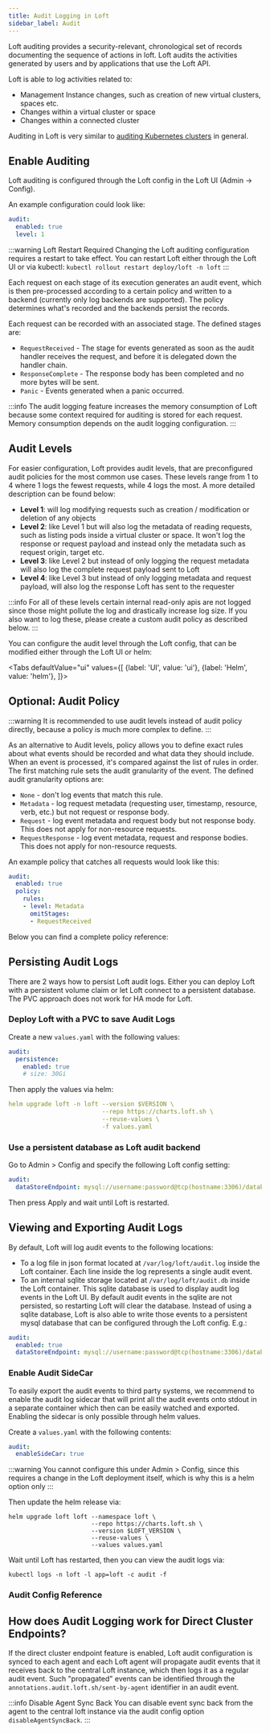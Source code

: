 ```yaml
---
title: Audit Logging in Loft
sidebar_label: Audit
---
```




Loft auditing provides a security-relevant, chronological set of records documenting the sequence of actions in loft. Loft audits the activities generated by users and by applications that use the Loft API.

Loft is able to log activities related to:
* Management Instance changes, such as creation of new virtual clusters, spaces etc.
* Changes within a virtual cluster or space
* Changes within a connected cluster

Auditing in Loft is very similar to [auditing Kubernetes clusters](https://kubernetes.io/docs/tasks/debug-application-cluster/audit/) in general.


## Enable Auditing

Loft auditing is configured through the Loft config in the Loft UI (Admin -> Config).

An example configuration could look like:
```yaml
audit:
  enabled: true
  level: 1
```

:::warning Loft Restart Required
Changing the Loft auditing configuration requires a restart to take effect. You can restart Loft either through the Loft UI or via kubectl: `kubectl rollout restart deploy/loft -n loft`
:::

Each request on each stage of its execution generates an audit event, which is then pre-processed according to a certain policy and written to a backend (currently only log backends are supported). The policy determines what's recorded and the backends persist the records.

Each request can be recorded with an associated stage. The defined stages are:

- `RequestReceived` - The stage for events generated as soon as the audit handler receives the request, and before it is delegated down the handler chain.
- `ResponseComplete` - The response body has been completed and no more bytes will be sent.
- `Panic` - Events generated when a panic occurred.

:::info
The audit logging feature increases the memory consumption of Loft because some context required for auditing is stored for each request. Memory consumption depends on the audit logging configuration.
:::

## Audit Levels

For easier configuration, Loft provides audit levels, that are preconfigured audit policies for the most common use cases. These levels range from 1 to 4 where 1 logs the fewest requests, while 4 logs the most. A more detailed description can be found below:

* **Level 1**: will log modifying requests such as creation / modification or deletion of any objects
* **Level 2**: like Level 1 but will also log the metadata of reading requests, such as listing pods inside a virtual cluster or space. It won't log the response or request payload and instead only the metadata such as request origin, target etc.
* **Level 3**: like Level 2 but instead of only logging the request metadata will also log the complete request payload sent to Loft
* **Level 4**: like Level 3 but instead of only logging metadata and request payload, will also log the response Loft has sent to the requester

:::info
For all of these levels certain internal read-only apis are not logged since those might pollute the log and drastically increase log size. If you also want to log these, please create a custom audit policy as described below.
:::

You can configure the audit level through the Loft config, that can be modified either through the Loft UI or helm:

<Tabs
    defaultValue="ui"
    values={[
      {label: 'UI', value: 'ui'},
      {label: 'Helm', value: 'helm'},
    ]}>
    <TabItem value="ui">
        <ConfigureAuditLevelsUI />
    </TabItem>
    <TabItem value="helm">
        <ConfigureAuditLevelsHelm />
    </TabItem>
</Tabs>

## Optional: Audit Policy

:::warning
It is recommended to use audit levels instead of audit policy directly, because a policy is much more complex to define.
:::

As an alternative to Audit levels, policy allows you to define exact rules about what events should be recorded and what data they should include. When an event is processed, it's compared against the list of rules in order. The first matching rule sets the audit granularity of the event. The defined audit granularity options are:

- `None` - don't log events that match this rule.
- `Metadata` - log request metadata (requesting user, timestamp, resource, verb, etc.) but not request or response body.
- `Request` - log event metadata and request body but not response body. This does not apply for non-resource requests.
- `RequestResponse` - log event metadata, request and response bodies. This does not apply for non-resource requests.

An example policy that catches all requests would look like this:
```yaml
audit:
  enabled: true
  policy:
    rules:
    - level: Metadata
      omitStages:
      - RequestReceived
```

Below you can find a complete policy reference:
<PolicyConfiguration />

## Persisting Audit Logs

There are 2 ways how to persist Loft audit logs. Either you can deploy Loft with a persistent volume claim or let Loft connect to a persistent database. The PVC approach does not work for HA mode for Loft.

### Deploy Loft with a PVC to save Audit Logs

Create a new `values.yaml` with the following values:
```yaml
audit:
  persistence:
    enabled: true
    # size: 30Gi
```

Then apply the values via helm:
```yaml
helm upgrade loft -n loft --version $VERSION \
                          --repo https://charts.loft.sh \
                          --reuse-values \
                          -f values.yaml
```

### Use a persistent database as Loft audit backend

Go to Admin > Config and specify the following Loft config setting:
```yaml
audit:
  dataStoreEndpoint: mysql://username:password@tcp(hostname:3306)/database-name
```

Then press Apply and wait until Loft is restarted.

## Viewing and Exporting Audit Logs

By default, Loft will log audit events to the following locations:
* To a log file in json format located at `/var/log/loft/audit.log` inside the Loft container. Each line inside the log represents a single audit event.
* To an internal sqlite storage located at `/var/log/loft/audit.db` inside the Loft container. This sqlite database is used to display audit log events in the Loft UI. By default audit events in the sqlite are not persisted, so restarting Loft will clear the database. Instead of using a sqlite database, Loft is also able to write those events to a persistent mysql database that can be configured through the Loft config. E.g.:
```yaml
audit:
  enabled: true
  dataStoreEndpoint: mysql://username:password@tcp(hostname:3306)/database-name
```

### Enable Audit SideCar

To easily export the audit events to third party systems, we recommend to enable the audit log sidecar that will print all the audit events onto stdout in a separate container which then can be easily watched and exported.
Enabling the sidecar is only possible through helm values.

Create a `values.yaml` with the following contents:
```yaml
audit:
  enableSideCar: true
```

:::warning
You cannot configure this under Admin > Config, since this requires a change in the Loft deployment itself, which is why this is a helm option only
:::

Then update the helm release via:
```
helm upgrade loft loft --namespace loft \
                       --repo https://charts.loft.sh \
                       --version $LOFT_VERSION \
                       --reuse-values \
                       --values values.yaml
```

Wait until Loft has restarted, then you can view the audit logs via:
```
kubectl logs -n loft -l app=loft -c audit -f
```

### Audit Config Reference

<AuditConfiguration />

## How does Audit Logging work for Direct Cluster Endpoints?

If the direct cluster endpoint feature is enabled, Loft audit configuration is synced to each agent and each Loft agent will propagate audit events that it receives back to the central Loft instance, which then logs it as a regular audit event. Such "propagated" events can be identified through the `annotations.audit.loft.sh/sent-by-agent` identifier in an audit event.

:::info Disable Agent Sync Back
You can disable event sync back from the agent to the central loft instance via the audit config option `disableAgentSyncBack`.
:::